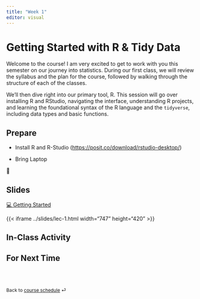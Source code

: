 ```yaml
---
title: "Week 1"
editor: visual
---
```


# Getting Started with R & Tidy Data

Welcome to the course! I am very excited to get to work with you this semester on our journey into statistics. During our first class, we will review the syllabus and the plan for the course, followed by walking through the structure of each of the classes.

We’ll then dive right into our primary tool, R. This session will go over installing R and RStudio, navigating the interface, understanding R projects, and learning the foundational syntax of the R language and the `tidyverse`, including data types and basic functions.

## Prepare

-   Install R and R-Studio (<https://posit.co/download/rstudio-desktop/>)

-   Bring Laptop

📖

## Slides

[💻 Getting Started](../slides/lec-1.html){target="_blank"}

{{< iframe ../slides/lec-1.html width="747" height="420" >}}

## In-Class Activity

## For Next Time

<br><br>

::: {style="font-size: 0.875em;"}
Back to [course schedule](/ "Course schedule") ⏎
:::
